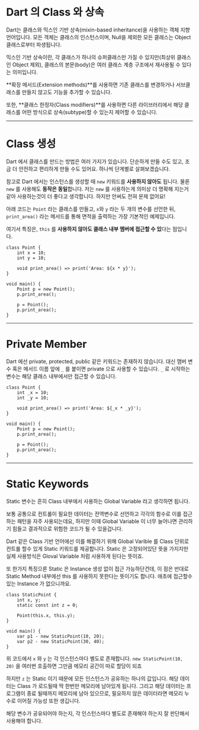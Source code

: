 # Dart 의 Class 와 상속
Dart는 클래스와 믹스인 기반 상속(mixin-based inheritance)을 사용하는 객체 지향 언어입니다.
모든 객체는 클래스의 인스턴스이며, Null을 제외한 모든 클래스는 Object 클래스로부터 파생됩니다.

믹스인 기반 상속이란,
각 클래스가 하나의 슈퍼클래스만 가질 수 있지만(최상위 클래스인 Object 제외),
클래스의 본문(body)은 여러 클래스 계층 구조에서 재사용될 수 있다는 의미입니다.

**확장 메서드(Extension methods)**를 사용하면
기존 클래스를 변경하거나 서브클래스를 만들지 않고도 기능을 추가할 수 있습니다.

또한, **클래스 한정자(Class modifiers)**를 사용하면
다른 라이브러리에서 해당 클래스를 어떤 방식으로 상속(subtype)할 수 있는지 제어할 수 있습니다.

***

# Class 생성

Dart 에서 클래스를 만드는 방법은 여러 가지가 있습니다. 단순하게 만들 수도 있고, 조금 더 안전하고 편리하게 만들 수도 있어요. 하나씩 단계별로 살펴보겠습니다.

참고로 Dart 에서는 인스턴스를 생성할 때 `new` 키워드를 **사용하지 않아도** 됩니다. 물론 `new` 를 사용해도 **동작은 동일**합니다. 저는 `new` 를 사용하는게 의미상 더 명확해 지는거 같아 사용하는것이 더 좋다고 생각합니다. 하지만 안써도 전혀 문제 없어요!

아래 코드는 `Point` 라는 클래스를 만들고, `x`와 `y` 라는 두 개의 변수를 선언한 뒤, `print_area()` 라는 메서드를 통해 면적을 출력하는 가장 기본적인 예제입니다.

여기서 특징은, `this` 를 **사용하지 않아도 클래스 내부 멤버에 접근할 수 있**다는 점입니다.

```dart:class-생성성
class Point {
    int x = 10;
    int y = 10;

    void print_area() => print('Area: ${x * y}');
}

void main() {
    Point p = new Point();
    p.print_area();

    p = Point();
    p.print_area();
}
```

***

# Private Member

Dart 에선 private, protected, public 같은 키워드는 존재하지 않습니다. 대신 맴버 변수 혹은 메서드 이름 앞에 `_` 를 붙이면 private 으로 사용할 수 있습니다.  `_` 로 시작하는 변수는 해당 클래스 내부에서만 접근할 수 있습니다.

```dart:private-member
class Point {
    int _x = 10;
    int _y = 10;

    void print_area() => print('Area: ${_x * _y}');
}

void main() {
    Point p = new Point();
    p.print_area();

    p = Point();
    p.print_area();
}
```

***

# Static Keywords

Static 변수는 흔히 Class 내부에서 사용하는 Global Variable 라고 생각하면 됩니다.

보통 공통으로 컨트롤이 필요한 데이터는 전역변수로 선언하고 각각의 함수로 이를 접근하는 패턴을 자주 사용되는데요, 하지만 이때 Global Variable 이 너무 늘어나면 관리하기 힘들고 결과적으로 위험한 코드가 될 수 있을겁니다.

Dart 같은 Class 기반 언어에선 이를 해결하기 위해 Global Varible 를 Class 단위로 컨트롤 할수 있게 Static 키워드를 제공합니다. Static 은 고정되어있단 뜻을 가지지만 실제 사용방식은 Gloval Variable 처럼 사용하게 된다는 뜻이죠.

또 한가지 특징으론 Static 은 Instance 생성 없이 접근 가능하단건데, 이 점은 반대로 Static Method 내부에선 this 를 사용하지 못한다는 뜻이기도 합니다. 애초에 접근할수 있는 Instance 가 없으니까요.

```dart:static-keywords
class StaticPoint {
    int x, y;
    static const int z = 0;

    Point(this.x, this.y);
}

void main() {
    var p1 - new StaticPoint(10, 20);
    var p2 - new StaticPoint(30, 40);
}
```

위 코드에서 `x` 와 `y` 는 각 인스턴스마다 별도로 존재합니다. `new StaticPoint(10, 20)` 을 여러번 호출하면 그만큼 메모리 공간이 따로 할당이 되죠

하지만 `z` 는 Static 이기 때문에 모든 인스턴스가 공유하는 하나의 값입니다. 해당 데이터는 Class 가 로드될때 딱 한번만 메모리에 남아있게 됩니다. 그리고 해당 데이터는 프로그램이 종료 될때까지 메모리에 남아 있으므로, 필요하지 않은 데이터라면 메모리 누수로 이어질 가능성 또한 생깁니다.

해당 변수가 공유되어야 하는지, 각 인스턴스마다 별도로 존재해야 하는지 잘 판단해서 사용해야 합니다.
